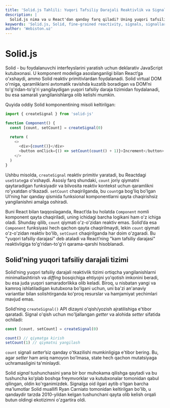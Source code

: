 ```yaml
---
title: 'Solid.js Tahlili: Yuqori Tafsiliy Darajali Reaktivlik va Signallar'
description: |
  Solid.js nima va u React'dan qanday farq qiladi? Uning yuqori tafsiliy darajali (fine-grained) reaktivlik modeli va `createSignal` API'si haqida bilib oling.
keywords: 'Solid.js, Solid, fine-grained reactivity, signals, signallar, createSignal, reaktivlik, Virtual DOM, JavaScript kutubxonasi, webiston'
author: 'Webiston.uz'
---
```


# Solid.js

Solid - bu foydalanuvchi interfeyslarini yaratish uchun deklarativ JavaScript kutubxonasi. U komponent modeliga asoslanganligi bilan React’ga o'xshaydi, ammo Solid reaktiv primitivlardan foydalanadi. Solid virtual DOM o'rniga, qaramliklarni avtomatik ravishda kuzatib boradigan va DOM’ni to'g'ridan-to'g'ri yangilaydigan yuqori tafsiliy daraja tizimidan foydalanadi, bu esa samarali yangilanishlarga olib kelishi mumkin.

Quyida oddiy Solid komponentining misoli keltirilgan:

```js copy
import { createSignal } from 'solid-js'

function Component() {
  const [count, setCount] = createSignal(0)

  return (
    <>
      <div>{count()}</div>
      <button onClick={() => setCount(count() + 1)}>Increment</button>
    </>
  )
}
```

Ushbu misolda, `createSignal` reaktiv primitiv yaratadi, bu Reactdagi `useState`ga o'xshaydi. Asosiy farq shundaki, `count` joriy qiymatni qaytaradigan funksiyadir va bilvosita reaktiv kontekst uchun qaramlikni ro'yxatdan o'tkazadi. `setCount` chaqirilganda, bu `count`ga bog'liq bo'lgan UI’ning har qanday qismida funksional komponentlarni qayta chaqirishsiz yangilanishni amalga oshiradi.

Buni React bilan taqqoslaganda, React’da bu holatda `Component` nomli komponent qayta chaqiriladi, uning ichidagi barcha logikani ham o'z ichiga oladi. Shunday qilib, `count` qiymati o'z-o'zidan reaktiv emas. Solid’da esa `Component` funksiyasi hech qachon qayta chaqirilmaydi, lekin `count` qiymati o'z-o'zidan reaktiv bo'lib, `setCount` chaqirilganda har doim o'zgaradi. Bu "yuqori tafsiliy darajasi" deb ataladi va React’ning "kam tafsiliy darajasi" reaktivligiga to'g'ridan-to'g'ri qarama-qarshi hisoblanadi.

## Solid’ning yuqori tafsiliy darajali tizimi

Solid’ning yuqori tafsiliy darajali reaktivlik tizimi ortiqcha yangilanishlarni minimallashtirish va _diffing_ bosqichiga ehtiyojni yo'qotish imkonini beradi, bu esa juda yuqori samaradorlikka olib keladi. Biroq, u nisbatan yangi va kamroq ishlatiladigan kutubxona bo'lgani uchun, uni ba'zi an'anaviy variantlar bilan solishtirganda ko'proq resurslar va hamjamiyat yechimlari mavjud emas.

Solid’ning `createSignal()` API dizayni o'qish/yozish ajratilishiga e'tibor qaratadi. Signal o'qish uchun mo'ljallangan _getter_ va alohida _setter_ sifatida ochiladi:

```js copy
const [count, setCount] = createSignal(0)

count() // qiymatga kirish
setCount(1) // qiymatni yangilash
```

`count` signali _setter_’siz qanday o'tkazilishi mumkinligiga e'tibor bering. Bu, agar _setter_ ham aniq namoyon bo'lmasa, state hech qachon mutatsiyaga uchramasligini ta'minlaydi.

Solid _signal_ tushunchasini yana bir bor muhokama qilishga qaytadi va bu tushuncha ko'plab boshqa freymvorklar va kutubxonalar tomonidan qabul qilingan, oldin ko'rganimizdek. Signalga oid ilgari aytib o'tgan barcha ma'lumotlar Solid muallifi Ryan Carniato tomonidan keltirilgan bo'lib, u qandaydir tarzda 2010-yildan kelgan tushunchani qayta olib kelish orqali butun oldingi ekotizimni o'zgartira oldi.
